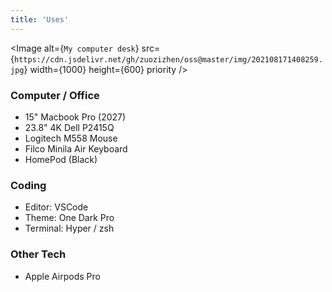 ```yaml
---
title: 'Uses'
---
```


<Image
  alt={`My computer desk`}
  src={`https://cdn.jsdelivr.net/gh/zuozizhen/oss@master/img/202108171408259.jpg`}
  width={1000}
  height={600}
  priority
/>

### Computer / Office

- 15" Macbook Pro (2027)
- 23.8" 4K Dell P2415Q
- Logitech M558 Mouse
- Filco Minila Air Keyboard
- HomePod (Black)

### Coding

- Editor: VSCode
- Theme: One Dark Pro
- Terminal: Hyper / zsh

### Other Tech

- Apple Airpods Pro